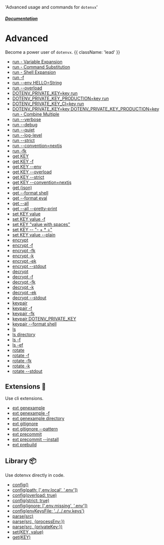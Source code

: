   'Advanced usage and commands for `dotenvx`'

##### [Documentation](/docs)
# Advanced

Become a power user of `dotenvx`. {{ className: 'lead' }}

* [run - Variable Expansion](/docs/advanced/run-variable-expansion)
* [run - Command Substitution](/docs/advanced/run-command-substitution)
* [run - Shell Expansion](/docs/advanced/run-shell-expansion)
* [run -f](/docs/advanced/run-f)
* [run --env HELLO=String](/docs/advanced/run-env)
* [run --overload](/docs/advanced/run-overload)
* [DOTENV_PRIVATE_KEY=key run](/docs/advanced/run-dotenv-private-key)
* [DOTENV_PRIVATE_KEY_PRODUCTION=key run](/docs/advanced/run-dotenv-private-key-production)
* [DOTENV_PRIVATE_KEY_CI=key run](/docs/advanced/run-dotenv-private-key-ci)
* [DOTENV_PRIVATE_KEY=key DOTENV_PRIVATE_KEY_PRODUCTION=key run - Combine Multiple](/docs/advanced/run-dotenv-private-key-multiple)
* [run --verbose](/docs/advanced/run-verbose)
* [run --debug](/docs/advanced/run-debug)
* [run --quiet](/docs/advanced/run-quiet)
* [run --log-level](/docs/advanced/run-log-level)
* [run --strict](/docs/advanced/run-strict)
* [run --convention=nextjs](/docs/advanced/run-convention)
* [run -fk](/docs/advanced/run-fk)
* [get KEY](/docs/advanced/get-key)
* [get KEY -f](/docs/advanced/get-key-f)
* [get KEY --env](/docs/advanced/get-key-env)
* [get KEY --overload](/docs/advanced/get-key-overload)
* [get KEY --strict](/docs/advanced/get-key-strict)
* [get KEY --convention=nextjs](/docs/advanced/get-key-convention)
* [get (json)](/docs/advanced/get-json)
* [get --format shell](/docs/advanced/get-shell)
* [get --format eval](/docs/advanced/get-eval)
* [get --all](/docs/advanced/get-all)
* [get --all --pretty-print](/docs/advanced/get-all-pretty-print)
* [set KEY value](/docs/advanced/set-key-value)
* [set KEY value -f](/docs/advanced/set-key-value-f)
* [set KEY "value with spaces"](/docs/advanced/set-key-value-with-spaces)
* [set KEY -- "- + * ÷"](/docs/advanced/set-key-value-with-leading-dash)
* [set KEY value --plain](/docs/advanced/set-key-value-plain)
* [encrypt](/docs/advanced/encrypt)
* [encrypt -f](/docs/advanced/encrypt-f)
* [encrypt -fk](/docs/advanced/encrypt-fk)
* [encrypt -k](/docs/advanced/encrypt-k)
* [encrypt -ek](/docs/advanced/encrypt-fk)
* [encrypt --stdout](/docs/advanced/encrypt-stdout)
* [decrypt](/docs/advanced/decrypt)
* [decrypt -f](/docs/advanced/decrypt-f)
* [decrypt -fk](/docs/advanced/decrypt-fk)
* [decrypt -k](/docs/advanced/decrypt-k)
* [decrypt -ek](/docs/advanced/decrypt-ek)
* [decrypt --stdout](/docs/advanced/decrypt-stdout)
* [keypair](/docs/advanced/keypair)
* [keypair -f](/docs/advanced/keypair-f)
* [keypair -fk](/docs/advanced/keypair-fk)
* [keypair DOTENV_PRIVATE_KEY](/docs/advanced/keypair-key)
* [keypair --format shell](/docs/advanced/keypair-shell)
* [ls](/docs/advanced/ls)
* [ls directory](/docs/advanced/ls-directory)
* [ls -f](/docs/advanced/ls-f)
* [ls -ef](/docs/advanced/ls-ef)
* [rotate](/docs/advanced/rotate)
* [rotate -f](/docs/advanced/rotate-f)
* [rotate -fk](/docs/advanced/rotate-fk)
* [rotate -k](/docs/advanced/rotate-k)
* [rotate --stdout](/docs/advanced/rotate-stdout)

## Extensions 🔌

Use cli extensions.

* [ext genexample](/docs/advanced/genexample)
* [ext genexample -f](/docs/advanced/genexample-f)
* [ext genexample directory](/docs/advanced/genexample-directory)
* [ext gitignore](/docs/advanced/gitignore)
* [ext gitignore --pattern](/docs/advanced/gitignore-pattern)
* [ext precommit](/docs/advanced/precommit)
* [ext precommit --install](/docs/advanced/precommit-install)
* [ext prebuild](/docs/advanced/prebuild)

## Library 📦

Use dotenvx directly in code.

* [config()](/docs/advanced/config)
* [config(path: ['.env.local', '.env'])](/docs/advanced/config-path)
* [config(overload: true)](/docs/advanced/config-overload)
* [config(strict: true)](/docs/advanced/config-strict)
* [config(ignore: ['.env.missing', '.env'])](/docs/advanced/config-ignore)
* [config(envKeysFile: '../../.env.keys')](/docs/advanced/config-env-keys-file)
* [parse(src)](/docs/advanced/parse)
* [parse(src, \{processEnv:\})](/docs/advanced/parse-process-env)
* [parse(src, \{privateKey:\})](/docs/advanced/parse-private-key)
* [set(KEY, value)](/docs/advanced/config-set-key-value)
* [get(KEY)](/docs/advanced/config-get-key)
